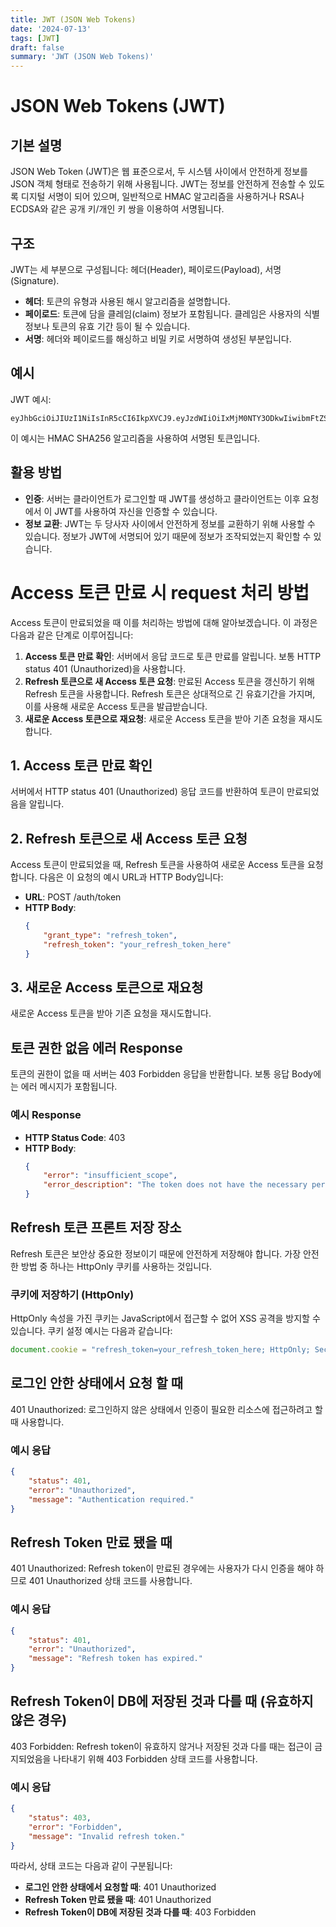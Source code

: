 ```yaml
---
title: JWT (JSON Web Tokens)
date: '2024-07-13'
tags: [JWT]
draft: false
summary: 'JWT (JSON Web Tokens)'
---
```



# JSON Web Tokens (JWT)

## 기본 설명
JSON Web Token (JWT)은 웹 표준으로서, 두 시스템 사이에서 안전하게 정보를 JSON 객체 형태로 전송하기 위해 사용됩니다. JWT는 정보를 안전하게 전송할 수 있도록 디지털 서명이 되어 있으며, 일반적으로 HMAC 알고리즘을 사용하거나 RSA나 ECDSA와 같은 공개 키/개인 키 쌍을 이용하여 서명됩니다.

## 구조
JWT는 세 부분으로 구성됩니다: 헤더(Header), 페이로드(Payload), 서명(Signature).
- **헤더**: 토큰의 유형과 사용된 해시 알고리즘을 설명합니다.
- **페이로드**: 토큰에 담을 클레임(claim) 정보가 포함됩니다. 클레임은 사용자의 식별 정보나 토큰의 유효 기간 등이 될 수 있습니다.
- **서명**: 헤더와 페이로드를 해싱하고 비밀 키로 서명하여 생성된 부분입니다.

## 예시
JWT 예시:
```
eyJhbGciOiJIUzI1NiIsInR5cCI6IkpXVCJ9.eyJzdWIiOiIxMjM0NTY3ODkwIiwibmFtZSI6IkpvaG4gRG9lIiwiaWF0IjoxNTE2MjM5MDIyfQ.SflKxwRJSMeKKF2QT4fwpMeJf36POk6yJV_adQssw5c
```
이 예시는 HMAC SHA256 알고리즘을 사용하여 서명된 토큰입니다.

## 활용 방법
- **인증**: 서버는 클라이언트가 로그인할 때 JWT를 생성하고 클라이언트는 이후 요청에서 이 JWT를 사용하여 자신을 인증할 수 있습니다.
- **정보 교환**: JWT는 두 당사자 사이에서 안전하게 정보를 교환하기 위해 사용할 수 있습니다. 정보가 JWT에 서명되어 있기 때문에 정보가 조작되었는지 확인할 수 있습니다.


# Access 토큰 만료 시 request 처리 방법

Access 토큰이 만료되었을 때 이를 처리하는 방법에 대해 알아보겠습니다. 이 과정은 다음과 같은 단계로 이루어집니다:

1. **Access 토큰 만료 확인**: 서버에서 응답 코드로 토큰 만료를 알립니다. 보통 HTTP status 401 (Unauthorized)을 사용합니다.
2. **Refresh 토큰으로 새 Access 토큰 요청**: 만료된 Access 토큰을 갱신하기 위해 Refresh 토큰을 사용합니다. Refresh 토큰은 상대적으로 긴 유효기간을 가지며, 이를 사용해 새로운 Access 토큰을 발급받습니다.
3. **새로운 Access 토큰으로 재요청**: 새로운 Access 토큰을 받아 기존 요청을 재시도합니다.

## 1. Access 토큰 만료 확인

서버에서 HTTP status 401 (Unauthorized) 응답 코드를 반환하여 토큰이 만료되었음을 알립니다.

## 2. Refresh 토큰으로 새 Access 토큰 요청

Access 토큰이 만료되었을 때, Refresh 토큰을 사용하여 새로운 Access 토큰을 요청합니다. 다음은 이 요청의 예시 URL과 HTTP Body입니다:

- **URL**: POST /auth/token
- **HTTP Body**:
  ```json
  {
      "grant_type": "refresh_token",
      "refresh_token": "your_refresh_token_here"
  }
    ```

## 3. 새로운 Access 토큰으로 재요청

새로운 Access 토큰을 받아 기존 요청을 재시도합니다.

## 토큰 권한 없음 에러 Response

토큰의 권한이 없을 때 서버는 403 Forbidden 응답을 반환합니다. 보통 응답 Body에는 에러 메시지가 포함됩니다.

### 예시 Response

- **HTTP Status Code**: 403
- **HTTP Body**:
  ```json
  {
      "error": "insufficient_scope",
      "error_description": "The token does not have the necessary permissions."
  }
    ```

## Refresh 토큰 프론트 저장 장소

Refresh 토큰은 보안상 중요한 정보이기 때문에 안전하게 저장해야 합니다. 가장 안전한 방법 중 하나는 HttpOnly 쿠키를 사용하는 것입니다.

### 쿠키에 저장하기 (HttpOnly)

HttpOnly 속성을 가진 쿠키는 JavaScript에서 접근할 수 없어 XSS 공격을 방지할 수 있습니다. 쿠키 설정 예시는 다음과 같습니다:
```javascript
document.cookie = "refresh_token=your_refresh_token_here; HttpOnly; Secure; SameSite=Strict";
```

## 로그인 안한 상태에서 요청 할 때

401 Unauthorized: 로그인하지 않은 상태에서 인증이 필요한 리소스에 접근하려고 할 때 사용합니다.

### 예시 응답

```json
{
    "status": 401,
    "error": "Unauthorized",
    "message": "Authentication required."
}
```

## Refresh Token 만료 됐을 때

401 Unauthorized: Refresh token이 만료된 경우에는 사용자가 다시 인증을 해야 하므로 401 Unauthorized 상태 코드를 사용합니다.

### 예시 응답

```json
{
    "status": 401,
    "error": "Unauthorized",
    "message": "Refresh token has expired."
}
```

## Refresh Token이 DB에 저장된 것과 다를 때 (유효하지 않은 경우)

403 Forbidden: Refresh token이 유효하지 않거나 저장된 것과 다를 때는 접근이 금지되었음을 나타내기 위해 403 Forbidden 상태 코드를 사용합니다.

### 예시 응답

```json
{
    "status": 403,
    "error": "Forbidden",
    "message": "Invalid refresh token."
}
```

따라서, 상태 코드는 다음과 같이 구분됩니다:
- **로그인 안한 상태에서 요청할 때**: 401 Unauthorized
- **Refresh Token 만료 됐을 때**: 401 Unauthorized
- **Refresh Token이 DB에 저장된 것과 다를 때**: 403 Forbidden

